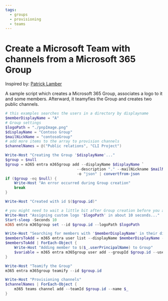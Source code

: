 ```yaml
---
tags:
  - groups
  - provisioning
  - teams
---
```



# Create a Microsoft Team with channels from a Microsoft 365 Group

Inspired by: [Patrick Lamber](https://www.nubo.eu/Provision-A-Team-With-CLI-For-Microsoft-365/)

A sample script which creates a Microsoft 365 Group, associates a logo to it and some members. Afterward, it teamyfies the Group and creates two public channels.

<Tabs>
  <TabItem value="PowerShell">

  ```powershell
  # this examples searches the users in a directory by displayname
  $memberDisplayName = "A"
  # Group settings
  $logoPath = "./pnpImage.png"
  $displayName = "Contoso Group"
  $mailNickName = "contosoGroup"
  # add more items to the array to provision channels
  $channelNames = @("Public relations", "CLI Project")

  Write-Host "Creating the Group '$displayName'..."
  $group = $null
  $group = m365 entra m365group add --displayName $displayName `
                                  --description "." --mailNickname $mailNickName  `
                                  -o "json" | convertfrom-json
  if ($group -eq $null) {
      Write-Host "An error occurred during Group creation"
      break
  }

  Write-Host "Created with id $($group.id)"

  # you might need to wait a little bit after Group creation before you are allowed to assign a logo
  Write-Host "Assigning custom logo '$logoPath' in about 10 seconds..."
  Start-sleep -Seconds 10
  m365 entra m365group set --id $group.id --logoPath $logoPath    

  Write-Host "Searching for members with '$memberDisplayName' in their displayname"
  $membersToAdd = m365 entra user list --displayName $memberDisplayName --properties "id,userprincipalname" --output "json" | convertfrom-json
  $membersToAdd | ForEach-Object {
      Write-Host "Adding member to $($_.userPrincipalName) to Group"
      $variable = m365 entra m365group user add --groupId $group.id --userNames $_.id -o "json" | convertfrom-json
  }

  Write-Host "Teamify the Group"
  m365 entra m365group teamify --id $group.id

  Write-Host "Provisioning channels"
  $channelNames | ForEach-Object {
      m365 teams channel add --teamId $group.id --name $_ 
  }
  ```

  </TabItem>
</Tabs>

